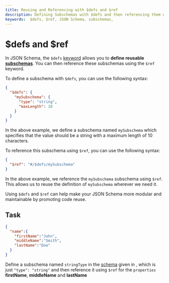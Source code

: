```yaml
---
title: Reusing and Referencing with $defs and $ref
description: Defining Subschemas with $defs and then referencing them with $ref 
keywords:  $defs, $ref, JSON Schema, subschemas, 
---
```



# $defs and $ref

In JSON Schema, the `$defs` [keyword](https://json-schema.org/learn/glossary#keyword) allows you to **define reusable [subschemas](https://json-schema.org/learn/glossary#subschema)**. You can then reference these subschemas using the `$ref` keyword.

To define a subschema with `$defs`, you can use the following syntax:

```json
{
  "$defs": {
    "mySubschema": {
      "type": "string",
      "maxLength": 10
    }
  }
}
```

In the above example, we define a subschema named `mySubschema` which specifies that the value should be a string with a maximum length of 10 characters.

To reference this subschema using `$ref`, you can use the following syntax:

```json
{
  "$ref": "#/$defs/mySubschema"
}
```

In the above example, we reference the `mySubschema` subschema using `$ref`. This allows us to reuse the definition of `mySubschema` wherever we need it.

Using `$defs` and `$ref` can help make your JSON Schema more modular and maintainable by promoting code reuse.

## Task

```json
{
  "name":{
    "firstName":"John",
    "middleName":"Smith",
    "lastName":"Doe"
  }
}
```
Define a subschema named `stringType` in the [schema](https://json-schema.org/learn/glossary#schema) given in <SideEditorLink/>, which is just `"type": "string"` and then reference it using `$ref` for the `properties` **firstName**, **middleName** and **lastName**

